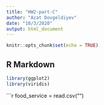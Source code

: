```yaml
---
title: "HW2-part-C"
author: "Azat Dovgeldiyev"
date: "10/3/2020"
output: html_document
---
```


```r
knitr::opts_chunk$set(echo = TRUE)
```

## R Markdown

```r
library(ggplot2)
library(viridis)
```

```r
food_service = read.csv("")